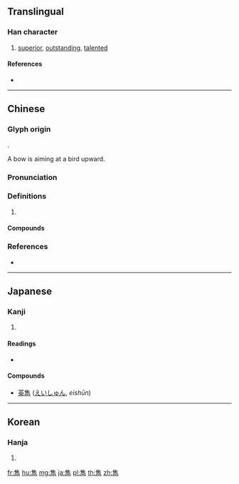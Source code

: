 {{character info/new}}
{{also|隽}}
==Translingual==

===Han character===
{{Han char|rn=172|rad=隹|as=05|sn=13|four=20227|canj=OGLMS}}

# [[superior]], [[outstanding]], [[talented]]

====References====
* {{Han ref|kx=1366.090|dkj=41996|dj=1870.150|hdz=64095.030|uh=96CB|ud=38603|bh=B96D|bd=47469}}

----

==Chinese==
{{zh-forms|s=隽}}

===Glyph origin===
{{Han etym}}
{{Han compound|隹|弓|t1=bird|t2=bow|ls=ic}}.

A bow is aiming at a bird upward.

===Pronunciation===
{{zh-pron
|m=jùn
|c=zeon3,syun5,cyun5
|mc=y
|oc=y
|cat=
}}
{{zh-attn-split}}

===Definitions===
{{zh-hanzi}}

# {{rfdef|zh}}

====Compounds====
{{zh-der|得雋|清新雋永|雋永|雋爽|雋語|雋譽|雋拔|雋朗|雋楚}}

===References===
* {{R:yue:mfccd}}

----

==Japanese==

===Kanji===
{{ja-kanji|grade=|rs=隹05}}

# {{defn|lang=ja|sort=隹05}}

====Readings====
* {{ja-readings|on=[[せん]] (sen), [[しゅん]] (shun)|kun=[[すぐれる]] (sugureru)}}

====Compounds====
{{der-top|Compounds}}
* [[英雋]] ([[えいしゅん]], ''eishūn'')
{{der-bottom}}

----

==Korean==

===Hanja===
{{ko-hanja|hangeul=준|eumhun=|rv=jun|mr=chun|y=cwun}}

# {{defn|lang=ko|sort=隹05}}

[[fr:雋]]
[[hu:雋]]
[[mg:雋]]
[[ja:雋]]
[[pl:雋]]
[[th:雋]]
[[zh:雋]]